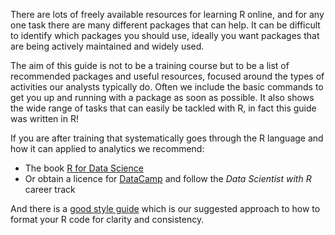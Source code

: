 
There are lots of freely available resources for learning R online, and for any one task there are many different packages that can help. It can be difficult to identify which packages you should use, ideally you want packages that are being actively maintained and widely used.

The aim of this guide is not to be a training course but to be a list of recommended packages and useful resources, focused around the types of activities our analysts typically do. Often we include the basic commands to get you up and running with a package as soon as possible. It also shows the wide range of tasks that can easily be tackled with R, in fact this guide was written in R!

If you are after training that systematically goes through the R language and how it can applied to analytics we recommend:

* The book [R for Data Science](http://r4ds.had.co.nz/)
* Or obtain a licence for [DataCamp](https://www.datacamp.com) and follow the *Data Scientist with R* career track

And there is a [good style guide](http://style.tidyverse.org/) which is our suggested approach to how to format your R code for clarity and consistency.
